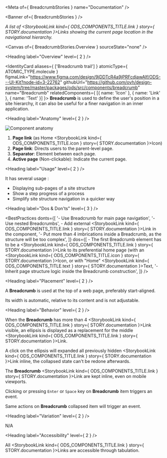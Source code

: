 
<Meta of={ BreadcrumbStories } name="Documentation" />

<Banner of={ BreadcrumbStories } />

_A list of <StorybookLink kind={ ODS_COMPONENTS_TITLE.link } story={ STORY.documentation }>Links</StorybookLink> showing the current page location in the navigational hierarchy._

<Canvas of={ BreadcrumbStories.Overview } sourceState="none" />

<Heading label="Overview" level={ 2 } />

<IdentityCard aliases={ ['Breadcrumb trail'] }
              atomicType={ ATOMIC_TYPE.molecule }
              figmaLink="https://www.figma.com/design/9jDDTcR4a9jPRFcdjawAlf/ODS---UI-Kit?node-id=3-22762"
              githubUrl="https://github.com/ovh/design-system/tree/master/packages/ods/src/components/breadcrumb"
              name="Breadcrumb"
              relatedComponents={ [{ name: 'Icon' }, { name: 'Link' }, { name: 'Text' }] }>
  **Breadcrumb** is used to define the user's position in a site hierarchy, it can also be useful for a finer navigation in
  an inner application.
</IdentityCard>

<Heading label="Anatomy" level={ 2 } />

![Component anatomy](components/breadcrumb/anatomy.png "Component anatomy")
1. **Page link** (as Home <StorybookLink kind={ ODS_COMPONENTS_TITLE.icon } story={ STORY.documentation }>Icon</StorybookLink>)
2. **Page link**: Directs users to the parent-level page.
3. **Separator**: Element between each page.
4. **Active page** (Non-clickable): Indicate the current page.

<Heading label="Usage" level={ 2 } />

It has several usage :
* Displaying sub-pages of a site structure
* Show a step progress of a process
* Simplify site structure navigation in a quicker way

<Heading label="Dos & Don'ts" level={ 3 } />

<BestPractices
  donts={[
    '- Use Breadcrumb for main page navigation',
    '- Use nested Breadcrumbs',
    <span>- Add external <StorybookLink kind={ ODS_COMPONENTS_TITLE.link } story={ STORY.documentation }>Link</StorybookLink> in the component</span>,
    '- Put more than 4 imbrications inside a Breadcrumb, as the structure will be too complex',
  ]}
  dos={[
    <span>- The first Breadcrumb element has to be a <StorybookLink kind={ ODS_COMPONENTS_TITLE.link } story={ STORY.documentation }>Link</StorybookLink> to its preferential home page (with an <StorybookLink kind={ ODS_COMPONENTS_TITLE.icon } story={ STORY.documentation }>Icon</StorybookLink>, or with "Home" <StorybookLink kind={ ODS_COMPONENTS_TITLE.text } story={ STORY.documentation }>Text</StorybookLink></span>,
    '- Inherit page structure logic inside the Breadcrumb construction',
  ]}
/>

<Heading label="Placement" level={ 2 } />

A **Breadcrumb** is used at the top of a web page, preferably start-aligned.

Its width is automatic, relative to its content and is not adjustable.

<Heading label="Behavior" level={ 2 } />

When the **Breadcrumb** has more than 4 <StorybookLink kind={ ODS_COMPONENTS_TITLE.link } story={ STORY.documentation }>Link</StorybookLink> visible, an ellipsis is displayed as a replacement for the middle <StorybookLink kind={ ODS_COMPONENTS_TITLE.link } story={ STORY.documentation }>Link</StorybookLink>.

A click on the ellipsis will expanded all previously hidden <StorybookLink kind={ ODS_COMPONENTS_TITLE.link } story={ STORY.documentation }>Link</StorybookLink> inline, the collapsed state can't be redone afterwards.

The **Breadcrumb** <StorybookLink kind={ ODS_COMPONENTS_TITLE.link } story={ STORY.documentation }>Link</StorybookLink> are kept inline, even on mobile viewports.

Clicking or pressing `Enter` or `Space` key on **Breadcrumb** item triggers an event.

Same actions on **Breadcrumb** collapsed item will trigger an event.

<Heading label="Variation" level={ 2 } />

N/A

<Heading label="Accessibility" level={ 2 } />

All <StorybookLink kind={ ODS_COMPONENTS_TITLE.link } story={ STORY.documentation }>Links</StorybookLink> are accessible through tabulation.
